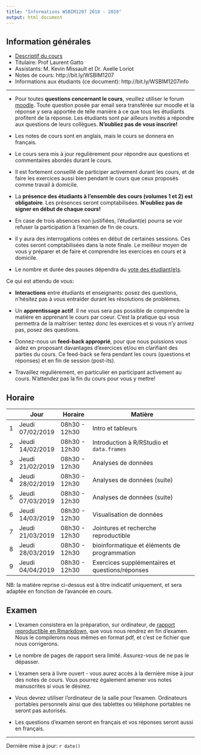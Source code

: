 ```yaml
---
title: "Informations WSBIM1207 2018 - 2019"
output: html_document
---
```


## Information générales

- [Descriptif du cours](https://uclouvain.be/cours-2018-wsbim1207.html)
- Titulaire: Prof Laurent Gatto
- Assistants: M. Kevin Missault et Dr. Axelle Loriot
- Notes de cours: http://bit.ly/WSBIM1207
- Informations aux étudiants (ce document): http://bit.ly/WSBIM1207info

----

- Pour toutes **questions concernant le cours**, veuillez utiliser le
  forum
  [moodle](https://moodleucl.uclouvain.be/course/view.php?id=12167). Toute
  question posée par email sera transférée sur moodle et la réponse y
  sera apportée de telle manière à ce que tous les étudiants profitent
  de la réponse. Les étudiants sont par ailleurs invités a répondre
  aux questions de leurs collègues. **N'oubliez pas de vous
  inscrire!**

- Les notes de cours sont en anglais, mais le cours se donnera en
  français.

- Le cours sera mis à jour regulièrement pour répondre aux
  questions et commentaires abordés durant le cours.

- Il est fortement conseillé de participer activement durant les cours,
  et de faire les exercices aussi bien pendant le cours que ceux
  proposés comme travail à domicile.

- La **présence des étudiants à l'ensemble des cours (volumes 1 et 2)
  est obligatoire**. Les présences seront comptabilisées. **N'oubliez
  pas de signer en début de chaque cours!**

- En case de trois absences non justifiées, l'étudiant(e) pourra se
  voir refuser la participation à l'examen de fin de cours.

- Il y aura des interrogations cotées en début de certaines
  sessions. Ces cotes seront comptabilisées dans la note finale. Le
  meilleur moyen de vous y préparer et de faire et comprendre les
  exercices en cours et à domicile.

- Le nombre et durée des pauses dépendra du [vote des
  étudiant(e)s](https://moodleucl.uclouvain.be/mod/choice/view.php?id=734453).


Ce qui est attendu de vous:

- **Interactions** entre étudiants et enseignants: posez des questions,
  n'hésitez pas à vous entraider durant les résolutions de problèmes.

- Un **apprentissage actif**. Il ne vous sera pas possible de
  comprendre la matière en apprenant le cours par coeur. C'est la
  pratique qui vous permettra de la maîtriser: tentez donc les
  exercices et si vous n'y arrivez pas, posez des questions.

- Donnez-nous un **feed-back approprié**, pour que nous puissions
  vous aidez en proposant davantages d'exercices et/ou en clarifiant
  des parties du cours. Ce feed-back se fera pendant les cours
  (questions et réponses) et en fin de session (post-its).

- Travaillez regulièrement, en particulier en participant activement
  au cours. N'attendez pas la fin du cours pour vous y mettre!

## Horaire

|   | Jour              | Horaire       | Matière                                         |
|---|-------------------|---------------|-------------------------------------------------|
| 1 | Jeudi  07/02/2019 | 08h30 - 12h30 | Intro et tableurs                               |
| 2 | Jeudi  14/02/2019 | 08h30 - 12h30 | Introduction à R/RStudio et `data.frames`       |
| 3 | Jeudi  21/02/2019 | 08h30 - 12h30 | Analyses de données                             |
| 4 | Jeudi  28/02/2019 | 08h30 - 12h30 | Analyses de données (suite)                     |
| 5 | Jeudi  07/03/2019 | 08h30 - 12h30 | Analyses de données (suite)                     |
| 6 | Jeudi  14/03/2019 | 08h30 - 12h30 | Visualisation de données                        |
| 7 | Jeudi  21/03/2019 | 08h30 - 12h30 | Jointures et recherche reproductible            |
| 8 | Jeudi  28/03/2019 | 08h30 - 12h30 | bioinformatique et éléments de programmation    |
| 9 | Jeudi  04/04/2019 | 08h30 - 12h30 | Exercices supplémentaires et questions/réponses |

NB: la matière reprise ci-dessus est à titre indicatif uniquement, et
sera adaptée en fonction de l'avancée en cours.

## Examen

- L'examen consistera en la préparation, sur ordinateur, de [rapport
  reproductible en
  Rmarkdown](https://uclouvain-cbio.github.io/WSBIM1207/sec-rr.html),
  que vous nous rendrez en fin d'examen. Nous le compilerons nous
  mêmes en format pdf, et c'est ce fichier que nous corrigerons.

- Le nombre de pages de rapport sera limité. Assurez-vous de ne pas le
  dépasser.

- L'examen sera à livre ouvert - vous aurez accès à la dernière mise à
  jour des notes de cours. Vous pourrez également amener vos notes
  manuscrites si vous le désirez.

- Vous devrez utiliser l'ordinateur de la salle pour
  l'examen. Ordinateurs portables personnels ainsi que des tablettes
  ou téléphone portables ne seront pas autorisés.

- Les questions d'examen seront en français et vos réponses seront
  aussi en français.

----

Dernière mise à jour: `r date()`